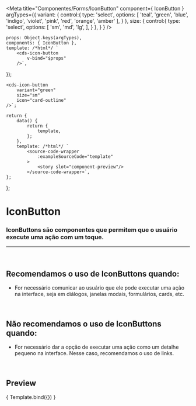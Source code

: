 
<Meta
	title="Componentes/Forms/IconButton"
	component={ IconButton }
	argTypes={{
		variant: {
			control:{
				type: 'select',
				options: [
					'teal',
					'green',
					'blue',
					'indigo',
					'violet',
					'pink',
					'red',
					'orange',
					'amber'
				],
			}
		},
		size: {
			control:{
				type: 'select',
				options: [
					'sm',
					'md',
					'lg',
				],
			}
		},
	}
}
/>

	props: Object.keys(argTypes),
	components: { IconButton },
	template: /*html*/ `
		<cds-icon-button
			v-bind="$props" 
		/>`,
});

	<cds-icon-button
		variant="green"
		size="sm"
		icon="card-outline"
	/>`;

	return {
		data() {
			return {
				template,
			};
		},
		template: /*html*/ `
			<source-code-wrapper
				:exampleSourceCode="template"
			>
				<story slot="component-preview"/>
			</source-code-wrapper>`,
	};
};

# IconButton

### IconButtons são componentes que permitem que o usuário execute uma ação com um toque.
---
<br />

## Recomendamos o uso de IconButtons quando:
- For necessário comunicar ao usuário que ele pode executar uma ação na interface,
seja em diálogos, janelas modais, formulários, cards, etc.


<br />

## Não recomendamos o uso de IconButtons quando:
- For necessário dar a opção de executar uma ação como um detalhe pequeno na interface.
Nesse caso, recomendamos o uso de links.

<br />

## Preview

<Canvas>
	<Story
		name="IconButton"
		decorators={[docsDecorator]}
		args={{
			variant: 'green',
			size: 'sm',
			icon: 'card-outline',
		}}
	>
		{ Template.bind({}) }
	</Story>
</Canvas>

<ArgsTable story="IconButton" />
